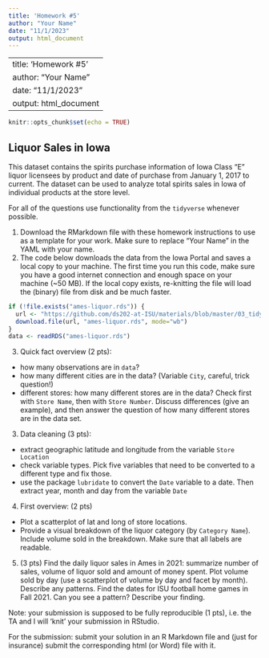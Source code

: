 ```yaml
---
title: 'Homework #5'
author: "Your Name"
date: "11/1/2023"
output: html_document
---
```

---
title: 'Homework #5'
author: "Your Name"
date: "11/1/2023"
output: html_document
---

```r
knitr::opts_chunk$set(echo = TRUE)
```

## Liquor Sales in Iowa

This dataset contains the spirits purchase information of Iowa Class “E” liquor licensees by product and date of purchase from January 1, 2017 to current. The dataset can be used to analyze total spirits sales in Iowa of individual products at the store level.

For all of the questions use functionality from the  `tidyverse` whenever possible.

1. Download the RMarkdown file with these homework instructions to use as a template for your work.
Make sure to replace "Your Name" in the YAML with your name.
2. The code below downloads the data from the Iowa Portal and saves a local copy to your machine. The first time you run this code, make sure you have a good internet connection and enough space on your machine (~50 MB). If the local copy exists, re-knitting the file will load the (binary) file from disk and be much faster. 
```r
if (!file.exists("ames-liquor.rds")) {
  url <- "https://github.com/ds202-at-ISU/materials/blob/master/03_tidyverse/data/ames-liquor.rds?raw=TRUE"
  download.file(url, "ames-liquor.rds", mode="wb")
}
data <- readRDS("ames-liquor.rds")
```
3. Quick fact overview (2 pts):

  - how many observations are in  `data`?
  - how many different cities are in the data? (Variable `City`, careful, trick question!)
  - different stores: how many different stores are in the data? Check first with `Store Name`, then with `Store Number`. Discuss differences (give an example), and then answer the question of how many different stores are in the data set.
  
3. Data cleaning (3 pts): 
  - extract geographic latitude and longitude from the variable `Store Location`
  - check variable types. Pick five variables that need to be converted to a different type and fix those. 
  - use the package `lubridate` to convert the `Date` variable to a date. Then extract year, month and day from the variable `Date`
4. First overview: (2 pts)
  - Plot a scatterplot of lat and long of store locations. 
  - Provide a visual breakdown of the liquor category (by `Category Name`). Include volume sold in the breakdown. Make sure that all labels are readable.
5. (3 pts) Find the daily liquor sales in Ames in 2021: summarize number of sales, volume of liquor sold and amount of money spent. 
Plot volume sold by day (use a scatterplot of volume by day and facet by month). Describe any patterns.
Find the dates for ISU football home games in Fall 2021. Can you see a pattern? Describe your finding.


Note: your submission is supposed to be fully reproducible (1 pts), i.e. the TA and I will 'knit' your submission in RStudio. 


For the submission: submit your solution in an R Markdown file and (just for insurance) submit the corresponding html (or Word) file with it. 
